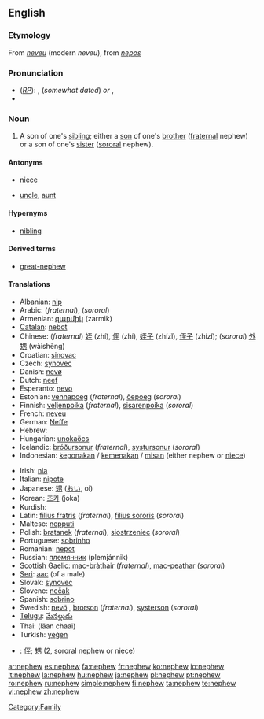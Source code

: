==English==

===Etymology===
From {{OF.}} ''[[neveu]]'' (modern ''neveu''), from {{L.}} ''[[nepos]]''

===Pronunciation===
* (''[[RP]]''): {{IPA|/ˈnɛv.ju/}}, {{SAMPA|/nEvju/}} (''somewhat dated'') ''or'' {{IPA|/ˈnɛf.ju/}}, {{SAMPA|/nEfju/}}
* {{audio|en-us-nephew.ogg|Audio (US)}}

===Noun===
{{wikipedia}}
{{en-noun}}

# A son of one's [[sibling]]; either a [[son]] of one's [[brother]] ([[fraternal]] nephew) or a son of one's [[sister]] ([[sororal]] nephew).

====Antonyms====
* {{italbrac|with regards to gender}} [[niece]]
* {{italbrac|with regards to ancestry}} [[uncle]], [[aunt]]

====Hypernyms====
* [[nibling]]

====Derived terms====
* [[great-nephew]]

====Translations====
{{trans-top|fraternal or sororal nephew}}
* Albanian: [[nip]] {{m}}
* Arabic: {{Arab|[[ابن الاخ]]}} {{IPAchar|(íbni-l-’áx)}} {{m}} (''fraternal''), {{Arab|[[ابن الاخت]]}} {{IPAchar|(íbni-l-’úxt)}} {{m}} (''sororal'')
* Armenian: [[զարմիկ]] (zarmik)
* [[Catalan]]: [[nebot]] {{m}}
* Chinese: (''fraternal'') [[姪]] (zhí), [[侄]] (zhí), [[姪子]] (zhízǐ), [[侄子]] (zhízǐ); (''sororal'') [[外甥]] (wàishēng)
* Croatian: [[sinovac]]
* Czech: [[synovec]] {{m}}
* Danish: [[nevø]] {{c}}
* Dutch: [[neef]] {{m}}
* Esperanto: [[nevo]]
* Estonian: [[vennapoeg]] (''fraternal''), [[õepoeg]] (''sororal'')
* Finnish: [[veljenpoika]] {{m}}  (''fraternal''),  [[sisarenpoika]] {{m}}  (''sororal'')
* French: [[neveu]] {{m}}
* German: [[Neffe]] {{m}}
* Hebrew: {{he-translation|אחיין|akhyán}} {{m}}
* Hungarian: [[unokaöcs]]
* Icelandic: [[bróðursonur]] {{m}}  (''fraternal''),  [[systursonur]] {{m}} (''sororal'')
* Indonesian: [[keponakan]] / [[kemenakan]] / [[misan]] (either nephew or [[niece]])
{{trans-mid}}
* Irish: [[nia]] {{m}}
* Italian: [[nipote]] {{m}}
* Japanese: [[甥]] ([[おい]], oi)
* Korean: [[조카]] (joka)
* Kurdish: {{KUchar|[[برازا]]}}
* Latin: [[filius fratris]] (''fraternal''), [[filius sororis]] (''sororal'')
* Maltese: [[nepputi]] {{m}}
* Polish: [[bratanek]] {{m}} (''fraternal''), [[siostrzeniec]] {{m}} (''sororal'')
* Portuguese: [[sobrinho]] {{m}}
* Romanian: [[nepot]] {{m}}
* Russian: [[племянник]] (plemjánnik) {{m}}
* [[Scottish Gaelic]]: [[mac-bràthair]] {{m}} (''fraternal''),  [[mac-peathar]] {{m}} (''sororal'')
* [[Seri]]: [[aac]] (of a male)
* Slovak: [[synovec]] {{m}}
* Slovene: [[nečak]] {{m}}
* Spanish: [[sobrino]] {{m}}
* Swedish: [[nevö]] {{c}}, [[brorson]] {{c}} (''fraternal''), [[systerson]] {{c}} (''sororal'')
* [[Telugu]]: [[మేనల్లుడు]]
* Thai: {{Thai|[[หลานชาย]]}} (lăan chaai)
* Turkish: [[yeğen]]
{{trans-bottom}}

{{checktrans-top}}
* {{ttbc|CJKV Characters}}: [[侄]]; [[甥]] (2, sororal nephew or niece)
{{checktrans-bottom}}

[[Category:Family]]

[[ar:nephew]]
[[es:nephew]]
[[fa:nephew]]
[[fr:nephew]]
[[ko:nephew]]
[[io:nephew]]
[[it:nephew]]
[[la:nephew]]
[[hu:nephew]]
[[ja:nephew]]
[[pl:nephew]]
[[pt:nephew]]
[[ro:nephew]]
[[ru:nephew]]
[[simple:nephew]]
[[fi:nephew]]
[[ta:nephew]]
[[te:nephew]]
[[vi:nephew]]
[[zh:nephew]]